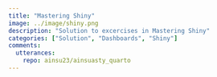 ```yaml
---
title: "Mastering Shiny"
image: ../image/shiny.png
description: "Solution to excercises in Mastering Shiny" 
categories: ["Solution", "Dashboards", "Shiny"]
comments: 
  utterances: 
    repo: ainsu23/ainsuasty_quarto
---
```

